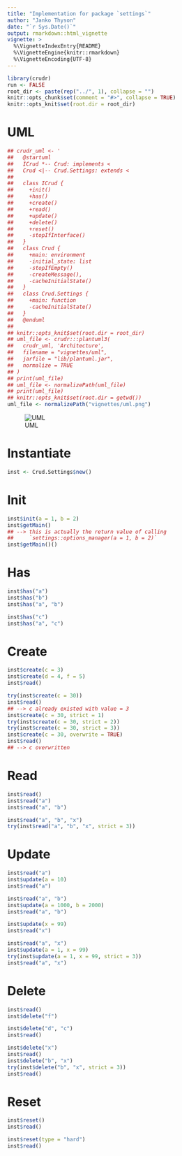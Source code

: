 ```yaml
---
title: "Implementation for package `settings`"
author: "Janko Thyson"
date: "`r Sys.Date()`"
output: rmarkdown::html_vignette
vignette: >
  %\VignetteIndexEntry{README}
  %\VignetteEngine{knitr::rmarkdown}
  %\VignetteEncoding{UTF-8}
---
```


```r
library(crudr)
run <- FALSE
root_dir <- paste(rep("../", 1), collapse = "")
knitr::opts_chunk$set(comment = "#>", collapse = TRUE)
knitr::opts_knit$set(root.dir = root_dir)
```

# UML

```r
## crudr_uml <- '
##   @startuml
##   ICrud *-- Crud: implements <
##   Crud <|-- Crud.Settings: extends <
## 
##   class ICrud {
##     +init()
##     +has()
##     +create()
##     +read()
##     +update()
##     +delete()
##     +reset()
##     -stopIfInterface()
##   }
##   class Crud {
##     +main: environment
##     -initial_state: list
##     -stopIfEmpty()
##     -createMessage(),
##     -cacheInitialState()
##   }
##   class Crud.Settings {
##     +main: function
##     -cacheInitialState()
##   }
##   @enduml
##
## knitr::opts_knit$set(root.dir = root_dir)
## uml_file <- crudr:::plantuml3(
##   crudr_uml, 'Architecture', 
##   filename = "vignettes/uml",
##   jarfile = "lib/plantuml.jar",
##   normalize = TRUE
## )
## print(uml_file)
## uml_file <- normalizePath(uml_file)
## print(uml_file)
## knitr::opts_knit$set(root.dir = getwd())
uml_file <- normalizePath("vignettes/uml.png")
```

![UML](`r uml_file`)

# Instantiate 

```r
inst <- Crud.Settings$new()
```

# Init

```r
inst$init(a = 1, b = 2)
inst$getMain()
## --> this is actually the return value of calling 
##     `settings::options_manager(a = 1, b = 2)`
inst$getMain()()
```

# Has 

```r
inst$has("a")
inst$has("b")
inst$has("a", "b")

inst$has("c")
inst$has("a", "c")
```

# Create

```r
inst$create(c = 3)
inst$create(d = 4, f = 5)
inst$read()

try(inst$create(c = 30))
inst$read()
## --> c already existed with value = 3
inst$create(c = 30, strict = 1)
try(inst$create(c = 30, strict = 2))
try(inst$create(c = 30, strict = 3))
inst$create(c = 30, overwrite = TRUE)
inst$read()
## --> c overwritten
```

# Read

```r
inst$read()
inst$read("a")
inst$read("a", "b")

inst$read("a", "b", "x")
try(inst$read("a", "b", "x", strict = 3))
```

# Update

```r
inst$read("a")
inst$update(a = 10)
inst$read("a")

inst$read("a", "b")
inst$update(a = 1000, b = 2000)
inst$read("a", "b")

inst$update(x = 99)
inst$read("x")

inst$read("a", "x")
inst$update(a = 1, x = 99)
try(inst$update(a = 1, x = 99, strict = 3))
inst$read("a", "x")
```

# Delete

```r
inst$read()
inst$delete("f")

inst$delete("d", "c")
inst$read()

inst$delete("x")
inst$read()
inst$delete("b", "x")
try(inst$delete("b", "x", strict = 3))
inst$read()
```

# Reset

```r
inst$reset()
inst$read()

inst$reset(type = "hard")
inst$read()
```

